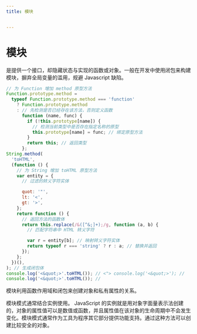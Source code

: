 ```yaml
---
title: 模块


---
```


# 模块

是提供一个接口，却隐藏状态与实现的函数或对象。一般在开发中使用闭包来构建模块，摒弃全局变量的滥用，规避 Javascript 缺陷。

```js
// 为 Function 增加 method 原型方法
Function.prototype.method =
  typeof Function.prototype.method === 'function'
    ? Function.prototype.method
    : // 先检测是否已经存在该方法，否则定义函数
      function (name, func) {
        if (!this.prototype[name]) {
          // 检测当前类型中是否存在指定名称的原型
          this.prototype[name] = func; // 绑定原型方法
        }
        return this; // 返回类型
      };
String.method(
  'toHTML',
  (function () {
    // 为 String 增加 toHTML 原型方法
    var entity = {
      // 过滤的转义字符实体

      quot: '"',
      lt: '<',
      gt: '>',
    };
    return function () {
      // 返回方法的函数体
      return this.replace(/&([^&;]+);/g, function (a, b) {
        // 匹配字符串中 HTML 转义字符

        var r = entity[b]; // 映射转义字符实体
        return typeof r === 'string' ? r : a; // 替换并返回
      });
    };
  })(),
); // 生成闭包体
console.log('<&quot;>'.toHTML()); // <"> console.log('<&quot;>'); //
console.log('<&quot;>'.toHTML()); //
```

模块利用函数作用域和闭包来创建对象和私有属性的关系。

模块模式通常结合实例使用。 JavaScript
的实例就是用对象字面量表示法创建的，对象的属性值可以是数值或函数，并且属性值在该对象的生命周期中不会发生变化。模块模式通常作为工具为程序其它部分提供功能支持。通过这种方法可以创建比较安全的对象。

            